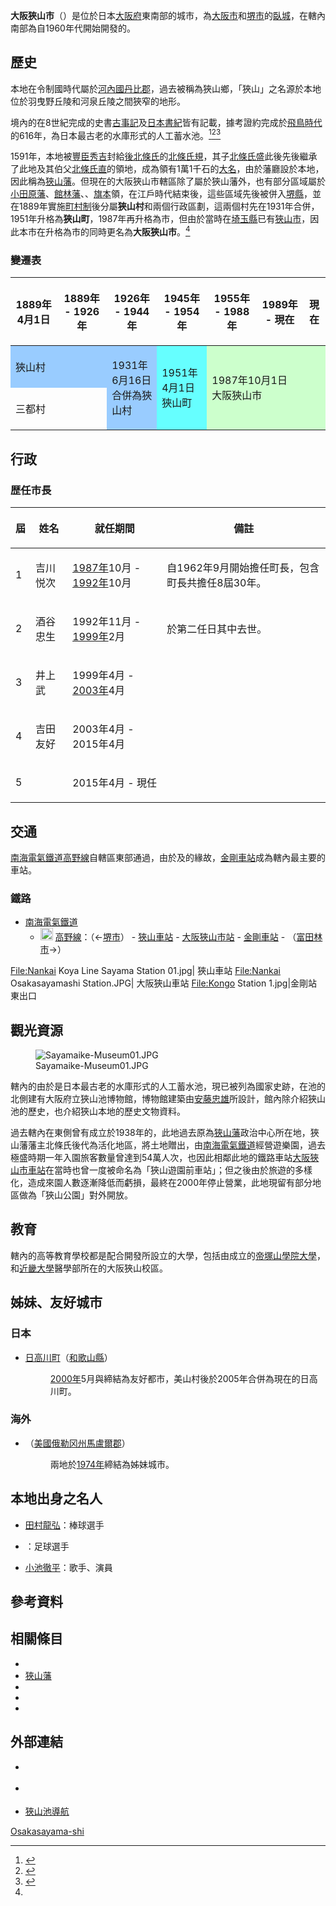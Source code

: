 {{日本都市
| 自治體名=大阪狹山市
| 圖像=[[File:Sayamaike02.JPG|240px]]
| 圖像說明=[[狹山池|狹山池]]
| 市章=[[File:Emblem_of_Osakasayama,_Osaka.svg|150px]]
| 日文原名=大阪狭山市
| 平假名=おおさかさやまし
| 羅馬字拼音=Ōsakasayama-shi
| 都道府縣=大阪府
| 支廳=
| 編號=27231-1
| 面積=11.86
| 邊界未定=
| 人口=58,240<ref>{{Cite web| url=http://www.city.osakasayama.osaka.jp/gyosei/jinkotokei/jinko/1414551246186.html| title=大阪狭山市の人口・世帯数| publisher=大阪狹山市政府| accessdate=2018-04-24| language=ja| archive-date=2020-10-13| archive-url=https://web.archive.org/web/20201013084800/http://www.city.osakasayama.osaka.jp/gyosei/jinkotokei/jinko/1414551246186.html| dead-url=no}}</ref>
| 統計時間=2018年3月31日
| 自治體=[[堺市|堺市]]（[[中区_(堺市)|中区]]、[[東区_(堺市)|東区]]、[[南区_(堺市)|南区]]、[[美原区|美原区]]）、[[富田林市|富田林市]]、[[河內長野市|河內長野市]]
| 樹=櫻
| 花=杜鵑
| 其他象徵物=
| 其他象徵=
| 市長={{tsl|ja|古川照人}}
| 卸任日期=2019年4月26日
| 郵遞區號=589-8501
| 所在地=大阪狹山市狹山一丁目2384番地之1<br />[[File:Osakasayama-city-office.jpg|170px]]
| 電話號碼=72-366-0011
| 外部連結=http://www.city.osakasayama.osaka.jp/
| 地圖=[[File:Osakasayama_in_Osaka_Prefecture_Ja.svg|250px]]
| 註記=
}}
'''大阪狹山市'''（{{jpn|j=大阪狭山市|hg=おおさかさやまし|rm=Ōsakasayama shi|f=y}}）是位於日本[[大阪府|大阪府]]東南部的城市，為[[大阪市|大阪市]]和[[堺市|堺市]]的[[臥城|臥城]]，在轄內南部為自1960年代開始開發的{{tsl|ja|狭山ニュータウン|狹山新市鎮}}。

== 歷史 ==

本地在令制國時代屬於[[河內國|河內國]][[丹比郡|丹比郡]]，過去被稱為狹山鄉，「狹山」之名源於本地位於羽曳野丘陵和河泉丘陵之間狹窄的地形。

境內的{{tsl|la|狭山池 (大阪府)|狹山池 (大阪府)|狹山池}}在8世紀完成的史書[[古事記|古事記]]及[[日本書紀|日本書紀]]皆有記載，據考證約完成於[[飛鳥時代|飛鳥時代]]的616年，為日本最古老的水庫形式的人工蓄水池。<ref>{{Cite web| url=http://www.city.osakasayama.osaka.jp/gyosei/shinogaiyo/sayamaike/1442542558499.html| title=狹山池的歷史| publisher=狹山市政府| accessdate=2018-04-24| language=ja| archive-date=2020-10-13| archive-url=https://web.archive.org/web/20201013084822/http://www.city.osakasayama.osaka.jp/gyosei/shinogaiyo/sayamaike/1442542558499.html| dead-url=no}}</ref><ref>{{Cite web| url=http://www.sayamaikehaku.osakasayama.osaka.jp/_opsm/p-exhibition/2.html| title=第2ゾーン 狭山池の誕生| publisher=大阪府立狹山池博物館| language=ja| accessdate=2018-04-24| archive-url=https://web.archive.org/web/20180327133207/http://www.sayamaikehaku.osakasayama.osaka.jp/_opsm/p-exhibition/2.html| archive-date=2018-03-27| dead-url=yes}}</ref><ref name="History">{{Cite web| url=http://www.city.osakasayama.osaka.jp/gyosei/shinogaiyo/purofuiru/1410315788622.html| title=大阪狭山の歴史| publisher=大阪狹山市政府| accessdate=2018-04-24| language=ja| archive-date=2020-10-13| archive-url=https://web.archive.org/web/20201013084834/http://www.city.osakasayama.osaka.jp/gyosei/shinogaiyo/purofuiru/1410315788622.html| dead-url=no}}</ref>

1591年，本地被[[豐臣秀吉|豐臣秀吉]]封給[[後北條氏|後北條氏]]的[[北條氏規|北條氏規]]，其子[[北條氏盛|北條氏盛]]此後先後繼承了此地及其伯父[[北條氏直|北條氏直]]的領地，成為領有1萬1千石的[[大名_(稱謂)|大名]]，由於藩廳設於本地，因此稱為[[狹山藩|狹山藩]]。但現在的大阪狹山市轄區除了屬於狹山藩外，也有部分區域屬於[[小田原藩|小田原藩]]、[[館林藩|館林藩]]、{{tsl|ja|丹南藩}}、[[旗本|旗本]]領，在江戶時代結束後，這些區域先後被併入[[堺縣|堺縣]]，並在1889年實施[[町村制|町村制]]後分屬'''狹山村'''和{{tsl|ja|三都村 (大阪府)|三都村 (大阪府)|三都村}}兩個行政區劃，這兩個村先在1931年合併，1951年升格為'''狹山町'''，1987年再升格為市，但由於當時在[[埼玉縣|埼玉縣]]已有[[狹山市|狹山市]]，因此本市在升格為市的同時更名為'''大阪狹山市'''。<ref name="History"/>

=== 變遷表 ===

{|class="wikitable" style="font-size:x-small;"
! 1889年4月1日
! 1889年 - 1926年
! 1926年 - 1944年
! 1945年 - 1954年
! 1955年 - 1988年
! 1989年 - 現在
! 現在
|-
| colspan=2 style="background-color:#9CF;" | 狹山村
| rowspan=2 style="background-color:#9CF;" | 1931年6月16日<br />合併為狹山村
| rowspan=2 style="background-color:#6FF;" | 1951年4月1日<br />狹山町
| rowspan=2 colspan=3 style="background-color:#CFC;" | 1987年10月1日<br />大阪狹山市
|-
| colspan=2 | 三都村
|}

== 行政 ==
=== 歴任市長 ===

{| class="wikitable"
!屆!!姓名!!就任期間!!備註
|-
|1||吉川悦次||[[1987年|1987年]]10月 - [[1992年|1992年]]10月||自1962年9月開始擔任町長，包含町長共擔任8屆30年。
|-
|2||酒谷忠生||1992年11月 - [[1999年|1999年]]2月||於第二任日其中去世。
|-
|3||井上武||1999年4月 - [[2003年|2003年]]4月||
|-
|4||吉田友好||2003年4月 - 2015年4月||
|-
|5||{{Tsl|ja|古川照人}}||2015年4月 - 現任||
|}

== 交通 ==

[[南海電氣鐵道|南海電氣鐵道]][[高野線|高野線]]自轄區東部通過，由於{{tsl|ja|金剛ニュータウン|金剛新市鎮}}及{{tsl|ja|狭山ニュータウン|狹山新市鎮}}的緣故，[[金剛車站|金剛車站]]成為轄內最主要的車站。

=== 鐵路 ===
* [[南海電氣鐵道|南海電氣鐵道]]
** [[File:Nankai_koya_line_symbol.svg|20px]] [[高野線|高野線]]：（←[[堺市|堺市]]） - [[狹山車站|狹山車站]] - [[大阪狹山市站|大阪狹山市站]] - [[金剛車站|金剛車站]] - （[[富田林市|富田林市]]→）

<gallery widths=200px heights=200px>
File:Nankai Koya Line Sayama Station 01.jpg| 狹山車站
File:Nankai Osakasayamashi Station.JPG| 大阪狹山車站
File:Kongo Station 1.jpg|金剛站東出口
</gallery>

== 觀光資源 ==

[[File:Sayamaike-Museum01.JPG|thumb]]

轄內的{{Tsl|ja|狭山池 (大阪府)|狹山池 (大阪府)|狹山池}}由於是日本最古老的水庫形式的人工蓄水池，現已被列為國家史跡，在池的北側建有大阪府立狹山池博物館，博物館建築由[[安藤忠雄|安藤忠雄]]所設計，館內除介紹狹山池的歷史，也介紹狹山本地的歷史文物資料。

過去轄內在{{tsl|ja|狭山池_(大阪府)|狹山池_(大阪府)|狹山池}}東側曾有成立於1938年的{{tsl|ja|さやま遊園|狹山遊樂園}}，此地過去原為[[狹山藩|狹山藩]]政治中心{{tsl|ja|狭山陣屋|狹山陣屋}}所在地，狹山藩藩主北條氏後代為活化地區，將土地贈出，由[[南海電氣鐵道|南海電氣鐵道]]經營遊樂園，過去極盛時期一年入園旅客數量曾達到54萬人次，也因此相鄰此地的鐵路車站[[大阪狹山市車站|大阪狹山市車站]]在當時也曾一度被命名為「狹山遊園前車站」；但之後由於旅遊的多樣化，造成來園人數逐漸降低而虧損，最終在2000年停止營業，此地現留有部分地區做為「狹山公園」對外開放。

== 教育 ==
轄內的高等教育學校都是配合{{tsl|ja|狭山ニュータウン|狹山新市鎮}}開發所設立的大學，包括由{{tsl|ja|学校法人帝塚山学院|學校法人帝塚山學院|帝塚山學院}}成立的[[帝塚山學院大學|帝塚山學院大學]]，和[[近畿大學|近畿大學]]醫學部所在的大阪狹山校區。

== 姊妹、友好城市 ==
=== 日本 ===
* [[日高川町|日高川町]]（[[和歌山縣|和歌山縣]]）
*:[[2000年|2000年]]5月與{{tsl|ja|美山村 (和歌山県)|美山村 (和歌山縣)|美山村}}締結為友好都市，美山村後於2005年合併為現在的日高川町。

=== 海外 ===
* {{Flagicon|USA}} {{tsl|en|Ontario, Oregon|安大略 (奧勒岡州)|安大略}}（[[美國|美國]][[俄勒冈州|俄勒冈州]][[馬盧爾郡|馬盧爾郡]]）
*: 兩地於[[1974年|1974年]]締結為姊妹城市。

== 本地出身之名人 ==
* [[田村龍弘|田村龍弘]]：棒球選手
* {{Tsl|ja|小谷祐喜}}：足球選手
* [[小池徹平|小池徹平]]：歌手、演員

== 參考資料 ==
{{Reflist}}

== 相關條目 ==
{{Commonscat|Osakasayama, Osaka}}
* {{tsl|la|狭山池 (大阪府)|狹山池 (大阪府)|狹山池}}
* [[狹山藩|狹山藩]]
* {{Tsl|ja|狭山陣屋|狹山陣屋}}
* {{Tsl|ja|狭山ニュータウン|狹山新市鎮}}
* {{Tsl|ja|金剛ニュータウン|金剛新市鎮}}

== 外部連結 ==
* {{Ja}} {{Facebook|city.osakasayama|大阪狹山市政府}}
* {{Ja}} {{Youtube|channel=UCQnry46Q17mAvmQd46Gwqhg|大阪狹山市}}
* {{Ja}} [http://www.city.osakasayama.osaka.jp/gyosei/shinogaiyo/sayamaike/1442542558499.html 狹山池導航] {{Wayback|url=http://www.city.osakasayama.osaka.jp/gyosei/shinogaiyo/sayamaike/1442542558499.html |date=20201013084822 }}

{{大阪府}}
{{Authority control}}

[[Category:大阪府的市町村|Osakasayama-shi]]